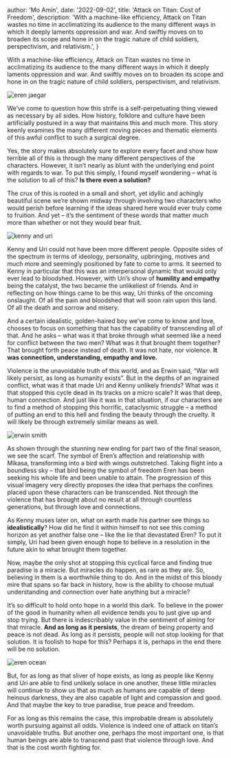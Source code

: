 
  author: 'Mo Amin',
  date: '2022-09-02',
  title: 'Attack on Titan: Cost of Freedom',
  description:
    'With a machine-like efficiency, Attack on Titan wastes no time in acclimatizing its audience to the many different ways in which it deeply laments oppression and war. And swiftly moves on to broaden its scope and hone in on the tragic nature of child soldiers, perspectivism, and relativism.',
}


With a machine-like efficiency, Attack on Titan wastes no time in acclimatizing its audience to the many different ways in which it deeply laments oppression and war. And swiftly moves on to broaden its scope and hone in on the tragic nature of child soldiers, perspectivism, and relativism.

<Image src={eren} alt="eren jaegar" />

We’ve come to question how this strife is a self-perpetuating thing viewed as necessary by all sides. How history, folklore and culture have been artificially postured in a way that maintains this and much more. This story keenly examines the many different moving pieces and thematic elements of this awful conflict to such a surgical degree.

Yes, the story makes absolutely sure to explore every facet and show how terrible all of this is through the many different perspectives of the characters. However, it isn’t nearly as blunt with the underlying end point with regards to war. To put this simply, I found myself wondering – what is the solution to all of this? **Is there even a solution?**

The crux of this is rooted in a small and short, yet idyllic and achingly beautiful scene we’re shown midway through involving two characters who would perish before learning if the ideas shared here would ever truly come to fruition. And yet – it’s the sentiment of these words that matter much more than whether or not they would bear fruit.

<Image src={kennyuri} alt="kenny and uri" />

Kenny and Uri could not have been more different people. Opposite sides of the spectrum in terms of ideology, personality, upbringing, motives and much more and seemingly positioned by fate to come to arms. It seemed to Kenny in particular that this was an interpersonal dynamic that would only ever lead to bloodshed. However, with Uri’s show of **humility and empathy** being the catalyst, the two became the unlikeliest of friends. And in reflecting on how things came to be this way, Uri thinks of the oncoming onslaught. Of all the pain and bloodshed that will soon rain upon this land. Of all the death and sorrow and misery.

And a certain idealistic, golden-haired boy we’ve come to know and love, chooses to focus on something that has the capability of transcending all of that. And he asks – what was it that broke through what seemed like a need for conflict between the two men? What was it that brought them together? That brought forth peace instead of death. It was not hate, nor violence. **It was connection, understanding, empathy and love.**

Violence is the unavoidable truth of this world, and as Erwin said, “War will likely persist, as long as humanity exists”. But in the depths of an ingrained conflict, what was it that made Uri and Kenny unlikely friends? What was it that stopped this cycle dead in its tracks on a micro scale? It was that deep, human connection. And just like it was in that situation, if our characters are to find a method of stopping this horrific, cataclysmic struggle – a method of putting an end to this hell and finding the beauty through the cruelty. It will likely be through extremely similar means as well.

<Image src={erwin} alt="erwin smith" />

As shown through the stunning new ending for part two of the final season, we see the scarf. The symbol of Eren’s affection and relationship with Mikasa, transforming into a bird with wings outstretched. Taking flight into a boundless sky – that bird being the symbol of freedom Eren has been seeking his whole life and been unable to attain. The progression of this visual imagery very directly proposes the idea that perhaps the confines placed upon these characters can be transcended. Not through the violence that has brought about no result at all through countless generations, but through love and connections.

As Kenny muses later on, what on earth made his partner see things so **idealistically**? How did he find it within himself to not see this coming horizon as yet another false one – like the lie that devastated Eren? To put it simply, Uri had been given enough hope to believe in a resolution in the future akin to what brought them together.

Now, maybe the only shot at stopping this cyclical farce and finding true paradise is a miracle. But miracles do happen, as rare as they are. So, believing in them is a worthwhile thing to do. And in the midst of this bloody mire that spans so far back in history, how is the ability to choose mutual understanding and connection over hate anything but a miracle?

It’s so difficult to hold onto hope in a world this dark. To believe in the power of the good in humanity when all evidence tends you to just give up and stop trying. But there is indescribably value in the sentiment of aiming for that miracle. **And as long as it persists**, the dream of being property and peace is not dead. As long as it persists, people will not stop looking for that solution. It is foolish to hope for this? Perhaps it is, perhaps in the end there will be no solution.

<Image src={ocean} alt="eren ocean" />

But, for as long as that sliver of hope exists, as long as people like Kenny and Uri are able to find unlikely solace in one another, these little miracles will continue to show us that as much as humans are capable of deep heinous darkness, they are also capable of light and compassion and good. And that maybe the key to true paradise, true peace and freedom.

For as long as this remains the case, this improbable dream is absolutely worth pursuing against all odds. Violence is indeed one of attack on titan’s unavoidable truths. But another one, perhaps the most important one, is that human beings are able to transcend past that violence through love. And that is the cost worth fighting for.

